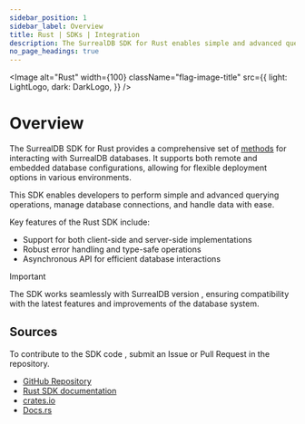 ```yaml
---
sidebar_position: 1
sidebar_label: Overview
title: Rust | SDKs | Integration
description: The SurrealDB SDK for Rust enables simple and advanced querying of a remote or embedded database.
no_page_headings: true
---
```



<Image
    alt="Rust"
    width={100}
    className="flag-image-title"
    src={{
        light: LightLogo,
        dark: DarkLogo,
    }}
/>

# Overview

The SurrealDB SDK for Rust provides a comprehensive set of [methods](/docs/sdk/rust/methods) for interacting with SurrealDB databases. It supports both remote and embedded database configurations, allowing for flexible deployment options in various environments. 

This SDK enables developers to perform simple and advanced querying operations, manage database connections, and handle data with ease.

Key features of the Rust SDK include:
- Support for both client-side and server-side implementations
- Robust error handling and type-safe operations
- Asynchronous API for efficient database interactions

> [!IMPORTANT]
> The SDK works seamlessly with SurrealDB version <Version />, ensuring compatibility with the latest features and improvements of the database system.

## Sources

To contribute to the SDK code , submit an Issue or Pull Request in the repository.

- [GitHub Repository](https://github.com/surrealdb/surrealdb/tree/main/sdk)
- [Rust SDK documentation](https://github.com/surrealdb/docs.surrealdb.com/tree/main/src/content/doc-sdk-rust)
- [crates.io](https://crates.io/crates/surrealdb)
- [Docs.rs](https://docs.rs/surrealdb/latest/surrealdb/) 
